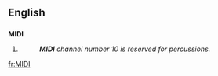 {{wikipedia}}
{{also|midi|Midi}}
==English==

==={{initialism}}===
'''MIDI'''

# {{w|Musical Instrument Digital Interface}}
#: '''''MIDI''' channel number 10 is reserved for percussions.''

[[fr:MIDI]]